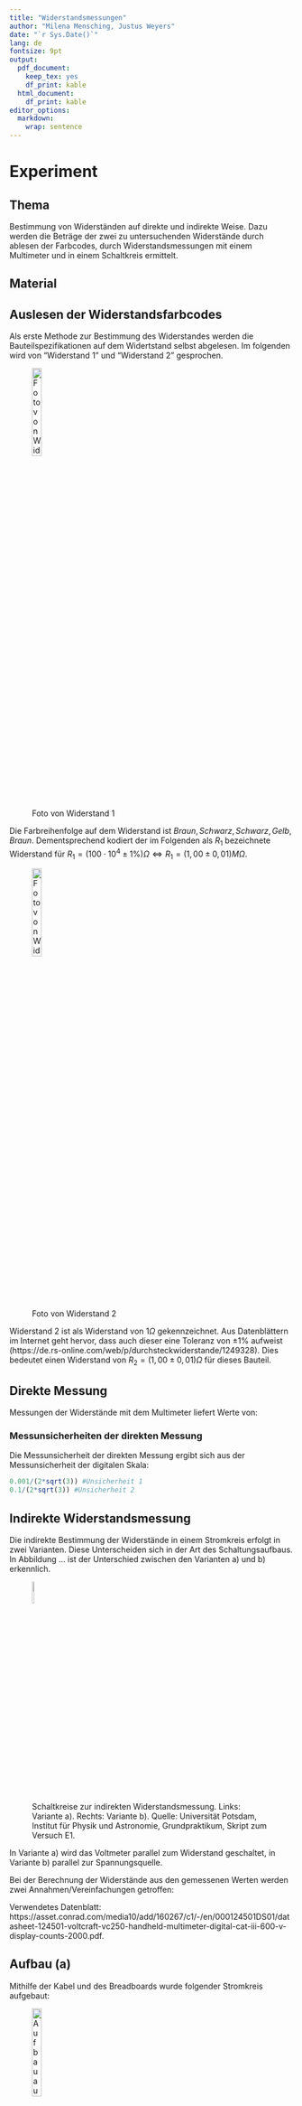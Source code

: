 ```yaml
---
title: "Widerstandsmessungen"
author: "Milena Mensching, Justus Weyers"
date: "`r Sys.Date()`"
lang: de
fontsize: 9pt
output:
  pdf_document: 
    keep_tex: yes
    df_print: kable
  html_document:
    df_print: kable
editor_options: 
  markdown: 
    wrap: sentence
---
```

# Experiment

## Thema

Bestimmung von Widerständen auf direkte und indirekte Weise. 
Dazu werden die Beträge der zwei zu untersuchenden Widerstände durch ablesen der Farbcodes, durch Widerstandsmessungen mit einem Multimeter und in einem Schaltkreis ermittelt.

## Material

\begin{itemize}
\item{Zwei Multimeter}
\item{Breadboard}
\item{Jumperwire, Bananenstecker und Krokodilklemmen}
\item{Netzgerät}
\item{Zwei Widerstände unbekannter Größe}
\end{itemize}

## Auslesen der Widerstandsfarbcodes

Als erste Methode zur Bestimmung des Widerstandes werden die Bauteilspezifikationen auf dem Widertstand selbst abgelesen. Im folgenden wird von "Widerstand 1" und "Widerstand 2" gesprochen.

![Foto von Widerstand 1](Bilder/1MOhm.png){width=20%, height=20%}

Die Farbreihenfolge auf dem Widerstand ist $Braun, Schwarz, Schwarz, Gelb, Braun$.
Dementsprechend kodiert der im Folgenden als $R_1$ bezeichnete Widerstand für $R_1 = (100 \cdot 10^4\pm 1\% ) \Omega \Leftrightarrow R_1=(1,00\pm 0,01) M\Omega$.

![Foto von Widerstand 2](Bilder/1Ohm.png){width=20%, height=20%}

Widerstand 2 ist als Widerstand von $1\Omega$ gekennzeichnet. 
Aus Datenblättern im Internet geht hervor, dass auch dieser eine Toleranz von $\pm 1 \%$ aufweist (https://de.rs-online.com/web/p/durchsteckwiderstande/1249328).
Dies bedeutet einen Widerstand von $R_2=(1,00 \pm 0,01)\Omega$ für dieses Bauteil.

## Direkte Messung

Messungen der Widerstände mit dem Multimeter liefert Werte von:

\begin{itemize}
\item $R_1 = 1,005 M\Omega$\\
\item $R_2 = 1,0 \Omega$
\end{itemize}

### Messunsicherheiten der direkten Messung

Die Messunsicherheit der direkten Messung ergibt sich aus der Messunsicherheit der digitalen Skala:

\begin{equation*}
\begin{split}
u_{Skala} &=\frac{a}{2\sqrt{3}} \\
1.Widerstand: u_1 &= \frac{0,001M\Omega}{2\sqrt{3}} \approx \pm 0,00029 M\Omega \\
2.Widerstand: u_2 &= \frac{0,1\Omega}{2\sqrt{3}} \approx \pm 0,029\Omega 
\end{split}
\end{equation*}
```r
0.001/(2*sqrt(3)) #Unsicherheit 1
0.1/(2*sqrt(3)) #Unsicherheit 2
```

## Indirekte Widerstandsmessung

Die indirekte Bestimmung der Widerstände in einem Stromkreis erfolgt in zwei Varianten. Diese Unterscheiden sich in der Art des Schaltungsaufbaus. In Abbildung ... ist der Unterschied zwischen den Varianten a) und b) erkennlich.

![Schaltkreise zur indirekten Widerstandsmessung. Links: Variante a). Rechts: Variante b). Quelle: Universität Potsdam, Institut für Physik und Astronomie, Grundpraktikum, Skript zum Versuch E1.](Bilder/Schaltkreis.png){width=10%, height=10%}

In Variante a) wird das Voltmeter parallel zum Widerstand geschaltet, in Variante b) parallel zur Spannungsquelle.

Bei der Berechnung der Widerstände aus den gemessenen Werten werden zwei Annahmen/Vereinfachungen getroffen:
\begin{itemize}
  \item Durch das Voltmeter findet Stromfluss statt. Der tatsächliche Innenwiderstand beträgt ca. $10M\Omega$, wie Datenblättern des Messgerätes aus dem Internet entnommen und auch experimentell überprüft wurde.
  \item Das Amperemeter hat keinen Innenwiderstand. In den Datenblättern gab es keine Agaben zum Innenwiderstand des Amperemeters und auch experimentell konnte kein Widerstand bestimmt werden.
\end{itemize}

Verwendetes Datenblatt: https://asset.conrad.com/media10/add/160267/c1/-/en/000124501DS01/datasheet-124501-voltcraft-vc250-handheld-multimeter-digital-cat-iii-600-v-display-counts-2000.pdf.

## Aufbau (a)

Mithilfe der Kabel und des Breadboards wurde folgender Stromkreis aufgebaut:

![Aufbau auf Breadboard für Variante a) der indirekten Widerstandsmessung. Im Bild ist zudem bereits der Widerstand 1 eingebaut.](Bilder/SchaltungA.png){width=20%, height=20%}

Folgende Werte wurden gemessen:

\begin{itemize}
\item {Widerstand 1 (Messung bei 5,0V)}
\begin{itemize}
\item {Spannung: 5,04V}
\item {5,4 $\mu$A}
\end{itemize}
\item {Widerstand 2 (Messung bei 0,6V)}
\begin{itemize}
\item {Spannung: 0,15 V}
\item {150,3 mA}
\end{itemize}
\end{itemize}

### Gerätespezifische Messunsicherheiten

Die Messunsicherheitem von Spannung und Strom ergeben sich aus der Messunsicherheit der digitalen Skala

\begin{equation*}
\begin{split}
u_{Skala} &=\frac{a}{2\sqrt{3}} \\
\underline{1.Widerstand:} \\
Spannung: u_{U1a} &= \frac{0,01V}{2\sqrt{3}} \approx 0,0029 V \\
Strom: u_{I1a} &= \frac{0,1\mu A}{2\sqrt{3}} \approx 0,029\mu A \\
\underline{2.Widerstand:} \\
Spannung: u_{U2a} &= \frac{0,01V}{2\sqrt{3}} \approx 0,0029 V \\
Strom: u_{I2a} &= \frac{0,1mA}{2\sqrt{3}} \approx 0,029 mA \\
\end{split}
\end{equation*}
```r
0.01/(2*sqrt(3)) #Unsicherheit Spannung 1,2
0.1/(2*sqrt(3)) #Unsicherheit Strom 1,2
```
Folglich liegen die gemessenen Größen bei:

\begin{itemize}
\item $U1a = (5,0400 \pm 0,0029)V$
\item $I1a = (5,400 \pm 0,029) \mu A$
\item $U2a = (0,1500 \pm 0,0029)V$
\item $I2a = (150,300 \pm 0,029) mA$
\end{itemize}

### Berechnung der Widerstände

Es gilt das Ohmsche Gesetz:

$U=I\cdot R \Leftrightarrow R = \frac{U}{I}$

\noindent $R$ =Widerstand \
\noindent $U$ = Spannung \
\noindent $I$ = Strom


Für die Widerstände ergeben sich somit für Aufbau (a) Bestwerte von:
\begin{equation*}
\begin{split}
1. Widerstand: R=\frac{U}{I} = \frac {5,0400V}{5,4 \mu A} \approx 933333,3 \Omega \\
2.Widerstand: R=\frac{U}{I} = \frac {0,1500V}{150,3 mA} \approx 0,998004 \Omega \\
\end{split}
\end{equation*}

```r
(5.04/(5.4*10**-6)) #Widerstand 1
(0.15/(150.3*10**-3)) #Widerstand 2
```

### Messunsicherheiten

Die Messunsicherheit für die indirekt bestimmten Widerstände ergibt sich mit folgender Formel:

\begin {equation*}
\begin{split}
u_R &= \sqrt{\left (\frac{\partial R}{\partial U} \cdot u_U\right )^2 + \left (\frac{\partial R}{\partial I} \cdot u_I\right )^2 } \\
u_R &= \sqrt{\left (\frac{1}{I} \cdot u_U\right )^2 + \left (\frac{-U}{I^2} \cdot u_I\right )^2 } \\
1.Widerstand: u_{R1a}&= \sqrt{\left (\frac{1}{5,4\mu A} \cdot 0,0029V\right )^2 + \left (\frac{-5,04V}{5,4\mu A^2} \cdot 0,029 \mu A\right )^2 } \approx \pm 5000\Omega \\
2.Widerstand: u_{R2a}&= \sqrt{\left (\frac{1}{150,300mA} \cdot 0,0029V \right )^2 + \left (\frac{0,1500V}{150,300mA^2} \cdot 0,029mA\right )^2 } \approx \pm 0,019 \Omega
\end{split}
\end{equation*}

```r
# Unsicherheit Widerstand 1
sqrt(((1/(5.4*10**-6))*0.0029)**2+(5.04/((5.4*10**-6)**2)*0.029*10**-6)**2)
# Unsicherheit Widerstand 2
sqrt(((1/(150.3*10**-3))*0.0029)**2+(0.15/((150.3*10**-3)**2)*0.029*10**-3)**2)
```
Die Widerstände für den Aufbau (a) ergeben sich somit insgesamt zu:


\begin{itemize}
\item $R1a = (933300 \pm 5000)\Omega = (0,9333 \pm 0,0050)M\Omega$
\item $R2a = (0,998 \pm 0,019) \Omega$
\end{itemize}

Die Widerstände liegen in den richtigen Größenordnungen.
Die bestimmten Widerstände lassen sich im Rahmen ihrer Unsicherheiten nicht mit den Sollwerten von $10M\Omega$ und $1\Omega$, wie sie im Vorfeld bestimmt wurden vereinbaren.
Grund für die falschen Messergebnisse können z.B. die zum Voltmeter und dem Amperemeter getroffenen Annahmen sein.

## Aufbau (b)

Anschließend wurde der Schaltkreis, Versuchsvariante b) entsprechend, umgebaut:

![Aufbau auf Breadboard für Variante b) der indirekten Widerstandsmessung. ](Bilder/VersuchB1.png){width=20%, height=20%}

Folgende Werte wurden gemessen:

\begin{itemize}
\item {Widerstand 1 (Messung bei 5,0V)}
\begin{itemize}
\item {Spannung: 5,03V}
\item {Strom: 5,0 $\mu$A}
\end{itemize}
\item {Widerstand 2 (Messung bei 0,8V)}
\begin{itemize}
\item {Spannung: 0,4 V}
\item {Strom: 101,8 mA}
\end{itemize}
\end{itemize}

### Gerätespezifische Messunsicherheiten

Die Messunsicherheiten von Spannung und Strom sind identisch zu denen im Aufbau (a).
Folglich liegen die gemessenen Größen bei:

\begin{itemize}
\item $U1b = (5,0300 \pm 0,0029)V$
\item $I1b = (5,000 \pm 0,029) \mu A$
\item $U2b = (0,4000 \pm 0,0029)V$
\item $I2b = (101,800 \pm 0,029) mA$
\end{itemize}

### Berechnung der Widerstände

Es gilt das Ohmsche Gesetz:

$U=I\cdot R \Leftrightarrow R = \frac{U}{I}$

\noindent $R$ =Widerstand \
\noindent $U$ = Spannung \
\noindent $I$ = Strom


Für die Widerstände ergeben sich somit für Aufbau (b) Bestwerte von:
\begin{equation*}
\begin{split}
1. Widerstand: R&=\frac{U}{I} = \frac {5,0300V}{5,000 \mu A} \approx 1006000 \Omega \\
2.Widerstand: R&=\frac{U}{I} = \frac {0,4000V}{101,800 mA} \approx 3,929273 \Omega \\
\end{split}
\end{equation*}

```r
(5.03/(5*10**-6)) #Widerstand 1
(0.4/(101.8*10**-3)) #Widerstand 2
```

### Messunsicherheiten

Die Messunsicherheit für die indirekt bestimmten Widerstände ergibt sich mit folgender Formel:

\begin {equation*}
\begin{split}
u_R &= \sqrt{\left (\frac{\partial R}{\partial U} \cdot u_U\right )^2 + \left (\frac{\partial R}{\partial I} \cdot u_I\right )^2 } \\
u_R &= \sqrt{\left (\frac{1}{I} \cdot u_U\right )^2 + \left (\frac{-U}{I^2} \cdot u_I\right )^2 } \\
1.Widerstand: u_{R1b}&= \sqrt{\left (\frac{1}{5,000\mu A} \cdot 0,0029V\right )^2 + \left (\frac{-5,0300V}{5,000\mu A^2} \cdot 0,029 \mu A\right )^2 } \approx \pm 5900\Omega \\
2.Widerstand: u_{R2b}&= \sqrt{\left (\frac{1}{101,800mA} \cdot 0,0029V \right )^2 + \left (\frac{0,4000V}{101,800mA^2} \cdot 0,029mA\right )^2 } \approx \pm 0,029\Omega
\end{split}
\end{equation*}

```r
# Unsicherheit Widerstand 1
sqrt(((1/(5*10**-6))*0.0029)**2+(5.03/((5*10**-6)**2)*0.029*10**-6)**2)
# Unsicherheit Widerstand 2
sqrt(((1/(101.8*10**-3))*0.0029)**2+(0.4/((101.8*10**-3)**2)*0.029*10**-3)**2)
```
Die Widerstände für den Aufbau (b) ergeben sich somit insgesamt zu:


\begin{itemize}
\item $R1b = (1006000\pm 5900)\Omega $
\item $R2b = (3,929\pm 0,029) \Omega$
\end{itemize}

Die Widerstände liegen in den richtigen Größenordnungen.
Die bestimmten Widerstände lassen sich im Rahmen ihrer Unsicherheiten nicht mit den Sollwerten von $10M\Omega$ und $1\Omega$, wie sie im Vorfeld bestimmt wurden vereinbaren. 
Besonders für Widerstand 2 ist im Experiment ein etwa vier mal höherer Wert bestimmt worden.
Grund für die falschen Messergebnisse können z.B. die zum Voltmeter und dem Amperemeter getroffenen Annahmen sein.

# Modellbildungsprozess

Bei unserem Versuch handelt es sich um ein Testexperiment, bei dem wir auf der Grundlage des Ohmschen Gesetzes Widerstände indirekt messen.
Es soll nun ein Modell erstellt werden, anhand dessen die Widerstände der elektrischen Widerstandsbauteile in den jeweiligen Schaltungen vorhergesagt werden können.

Die Modelle sollen den Schaltungen nachempfundene Widerstandsschaltungen sein, in denen Amperemeter und Voltmeter durch Widerstände ersetzt werden.

## Annahmen
Sowohl für Schaltung a), als auch für Schaltung b) wird grundsätzlich angenommen, dass das Voltmeter dabei einen Widerstand von $10M\Omega$ und das Amperemeter einen Innenwiderstand von $0\Omega$ hat (vergleiche Ausführungen dazu bei der indirekten Widerstandsmessung).
Eine weitere Annahme ist, dass der schaltungsdraht keinen Widerstand hat.

## Modell für Schaltung a)

![Modell zur Schaltung a)](Bilder/ModellA.png){width=20%, height=20%}

***Input:***

Systemparameter:

* Spannung U an der Spannungsquelle
* Stromstärke I im gesamten Stromkreis

Randbedingungen:

* Widerstand Amperemeter $R_1$: $0\Omega$
* Widerstand Voltmeter $R_2$: $10M\Omega$

***Output:***

* Widerstand des unbekannten Widerstandes $R_3$

***Modelldomäne***
Innerhalb des Modells wird der Widerstand R_3 mittels folgender Formel berechnet:

$$(\frac{1}{(R_{ges}-R_1)}-\frac{1}{R_2})**-1$$

Diese Rührt von den bekannten Gesetzen zu dem Widerstand in Reihen- und Parallelschaltung, sowie dem Ohmschen Gesetz her.

\newpage
***Implementierung als R-Funktion mit zwei Argumenten:***
```r
# ---- Schaltung 1
# INPUT: Spannung, Stromstärke
# OUTPUT: Benötigter Widerstand
schaltung1 <- function(U0, I0){
  # Randbedingungen
  R1 = 0 # Widerstand Amperemeter
  R2 = 10e6 # Widerstand Voltmeter
  # Berechnung des Gesamtwiderstandes
  Rges = U0/I0
  # Berechnung des benötigten R
  R3 = (1/(Rges-R1)-1/R2)**-1
  print("Widerstände in der Schaltung in Ohm:")
  print(paste("R1: ", R1))
  print(paste("R2: ", R2))
  print(paste("R3: ", R3))
  print(paste("R_ges: ", Rges))
}
```

Wird das Modell mit den gemessenen Werten ausgeführt (das gemessene U und I entsprechen bei Schaltung a) den Einstellungen an der Spannungsquelle) erhält man mit diesem Modell folgenden Output:
```r
# Testen mit gemessenen Werten für Widerstand 1
schaltung1(U0=5, I0=5.4e-06)
```

```r
# Testen mit gemessenen Werten für Widerstand 1
schaltung1(U0=0.15, I0=0.1503)
```

